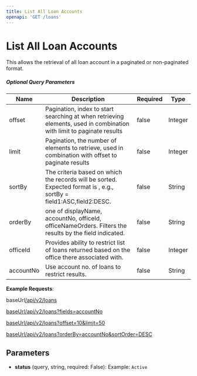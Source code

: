 ```yaml
---
title: List All Loan Accounts
openapi: 'GET /loans'
---
```


# List All Loan Accounts

This allows the retrieval of all loan account in a paginated or non-paginated format.

##### Optional Query Parameters

| Name | Description | Required | Type |
| --- | --- | --- | --- |
| offset | Pagination, index to start searching at when retrieving elements, used in combination with limit to paginate results | false | Integer |
| limit | Pagination, the number of elements to retrieve, used in combination with offset to paginate results | false | Integer |
| sortBy | The criteria based on which the records will be sorted. Expected format is , e.g., sortBy = field1:ASC,field2:DESC. | false | String |
| orderBy | one of displayName, accountNo, officeId, officeNameOrders. Filters the results by the field indicated. | false | String |
| officeId | Provides ability to restrict list of loans returned based on the office there associated with. | false | Integer |
| accountNo | Use account no. of loans to restrict results. | false | String |

**Example Requests**:

baseUrl[/api/v2/loans](https://api.test.woodcoreapp.com/api/v1/loans)

[baseUrl/api/v2/loans?fields=accountNo](https://api.test.woodcoreapp.com/api/v1/loans?fields=accountNo)

[baseUrl/api/v2/loans?offset=10&limit=50](https://api.test.woodcoreapp.com/api/v1/loans?offset=10&limit=50)

[baseUrl/api/v2/loans?orderBy=accountNo&sortOrder=DESC](https://api.test.woodcoreapp.com/api/v1/loans?orderBy=accountNo&sortOrder=DESC)

## Parameters

- **status** (query, string, required: False): Example: `Active`
